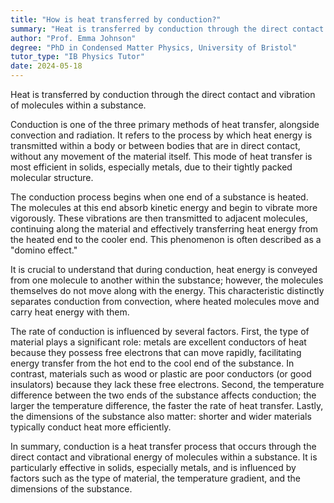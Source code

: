 ```yaml
---
title: "How is heat transferred by conduction?"
summary: "Heat is transferred by conduction through the direct contact and vibration of molecules within a substance."
author: "Prof. Emma Johnson"
degree: "PhD in Condensed Matter Physics, University of Bristol"
tutor_type: "IB Physics Tutor"
date: 2024-05-18
---
```


Heat is transferred by conduction through the direct contact and vibration of molecules within a substance.

Conduction is one of the three primary methods of heat transfer, alongside convection and radiation. It refers to the process by which heat energy is transmitted within a body or between bodies that are in direct contact, without any movement of the material itself. This mode of heat transfer is most efficient in solids, especially metals, due to their tightly packed molecular structure.

The conduction process begins when one end of a substance is heated. The molecules at this end absorb kinetic energy and begin to vibrate more vigorously. These vibrations are then transmitted to adjacent molecules, continuing along the material and effectively transferring heat energy from the heated end to the cooler end. This phenomenon is often described as a "domino effect."

It is crucial to understand that during conduction, heat energy is conveyed from one molecule to another within the substance; however, the molecules themselves do not move along with the energy. This characteristic distinctly separates conduction from convection, where heated molecules move and carry heat energy with them.

The rate of conduction is influenced by several factors. First, the type of material plays a significant role: metals are excellent conductors of heat because they possess free electrons that can move rapidly, facilitating energy transfer from the hot end to the cool end of the substance. In contrast, materials such as wood or plastic are poor conductors (or good insulators) because they lack these free electrons. Second, the temperature difference between the two ends of the substance affects conduction; the larger the temperature difference, the faster the rate of heat transfer. Lastly, the dimensions of the substance also matter: shorter and wider materials typically conduct heat more efficiently.

In summary, conduction is a heat transfer process that occurs through the direct contact and vibrational energy of molecules within a substance. It is particularly effective in solids, especially metals, and is influenced by factors such as the type of material, the temperature gradient, and the dimensions of the substance.
    